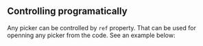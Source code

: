 
<PageMeta title="Controlling programmatically" />

## Controlling programatically

Any picker can be controlled by `ref` property. That can be used for openning any picker from the code. See an example below:

<Example sourceFile="guides/ControllingProgrammatically.example.jsx" />
